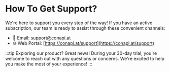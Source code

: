 # How To Get Support?

We're here to support you every step of the way! If you have an active subscription, our team is ready to assist through these convenient channels:

- 📧 Email: [support@conapi.at](mailto:support@conapi.at)
- 🌐 Web Portal: [https://conapi.at/support](https://conapi.at/support)

:::tip
Exploring our product? Great news! During your 30-day trial, you're welcome to reach out with any questions or concerns. We're excited to help you make the most of your experience!
:::
